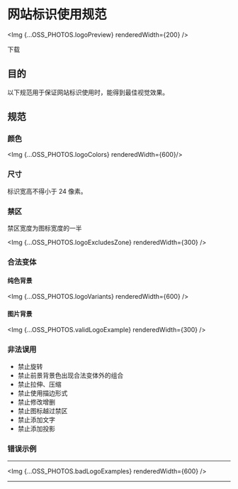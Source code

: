 
# 网站标识使用规范

<Img {...OSS_PHOTOS.logoPreview} renderedWidth={200} />

<Link external to="https://zjh-im-res.oss-cn-shenzhen.aliyuncs.com/zip/bbki.ng.logos.zip">下载</Link>

## 目的

以下规范用于保证网站标识使用时，能得到最佳视觉效果。

## 规范

### 颜色

<Img {...OSS_PHOTOS.logoColors} renderedWidth={600}/>

### 尺寸
标识宽高不得小于 24 像素。

### 禁区

禁区宽度为图标宽度的一半

<Img {...OSS_PHOTOS.logoExcludesZone} renderedWidth={300} />

### 合法变体

#### 纯色背景

<Img {...OSS_PHOTOS.logoVariants} renderedWidth={600} />

#### 图片背景
<Img {...OSS_PHOTOS.validLogoExample} renderedWidth={300} />

### 非法误用

- 禁止旋转
- 禁止前景背景色出现合法变体外的组合
- 禁止拉伸、压缩
- 禁止使用描边形式
- 禁止修改增删
- 禁止图标越过禁区
- 禁止添加文字
- 禁止添加投影

### 错误示例
---

<Img {...OSS_PHOTOS.badLogoExamples} renderedWidth={600} />

---
